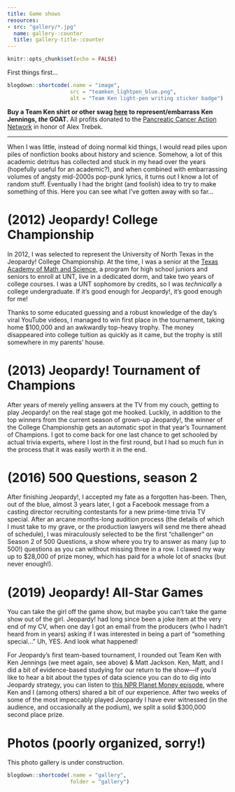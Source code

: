 ```yaml
---
title: Game shows
resources: 
- src: "gallery/*.jpg"
  name: gallery-:counter
  title: gallery-title-:counter
---
```


```r
knitr::opts_chunk$set(echo = FALSE)
```

First things first...

```r
blogdown::shortcode(.name = "image",
                    src = "teamken_lightpen_blue.png",
                    alt = "Team Ken light-pen writing sticker badge")
```

**Buy a Team Ken shirt or other swag [here](https://teespring.com/team-ken-4ever) to represent/embarrass Ken Jennings, _the_ GOAT.** All profits donated to the [Pancreatic Cancer Action Network](https://pancan.org) in honor of Alex Trebek.

---

When I was little, instead of doing normal kid things, I would read piles upon piles of nonfiction books about history and science. Somehow, a lot of this academic detritus has collected and stuck in my head over the years (hopefully useful for an academic?), and when combined with embarrassing volumes of angsty mid-2000s pop-punk lyrics, it turns out I know a lot of random stuff. Eventually I had the bright (and foolish) idea to try to make something of this. Here you can see what I've gotten away with so far...

# (2012) Jeopardy! College Championship

In 2012, I was selected to represent the University of North Texas in the Jeopardy! College Championship. At the time, I was a senior at the [Texas Academy of Math and Science](https://tams.unt.edu), a program for high school juniors and seniors to enroll at UNT, live in a dedicated dorm, and take two years of college courses. I was a UNT sophomore by credits, so I was _technically_ a college undergraduate. If it's good enough for Jeopardy!, it's good enough for me!

Thanks to some educated guessing and a robust knowledge of the day's viral YouTube videos, I managed to win first place in the tournament, taking home $100,000 and an awkwardly top-heavy trophy. The money disappeared into college tuition as quickly as it came, but the trophy is still somewhere in my parents' house.

# (2013) Jeopardy! Tournament of Champions

After years of merely yelling answers at the TV from my couch, getting to play Jeopardy! on the real stage got me hooked. Luckily, in addition to the top winners from the current season of grown-up Jeopardy!, the winner of the College Championship gets an automatic spot in that year's Tournament of Champions. I got to come back for one last chance to get schooled by actual trivia experts, where I lost in the first round, but I had so much fun in the process that it was easily worth it in the end.

# (2016) 500 Questions, season 2

After finishing Jeopardy!, I accepted my fate as a forgotten has-been. Then, out of the blue, almost 3 years later, I got a Facebook message from a casting director recruiting contestants for a new prime-time trivia TV special. After an arcane months-long audition process (the details of which I must take to my grave, or the production lawyers will send me there ahead of schedule), I was miraculously selected to be the first "challenger" on Season 2 of 500 Questions, a show where you try to answer as many (up to 500!) questions as you can without missing three in a row. I clawed my way up to $28,000 of prize money, which has paid for a whole lot of snacks (but never enough!).

# (2019) Jeopardy! All-Star Games

You can take the girl off the game show, but maybe you can’t take the game show out of the girl. Jeopardy! had long since been a joke item at the very end of my CV, when one day I got an email from the producers (who I hadn’t heard from in years) asking if I was interested in being a part of “something special…” Uh, YES. And look what happened!

For Jeopardy’s first team-based tournament, I rounded out Team Ken with Ken Jennings (we meet again, see above) & Matt Jackson. Ken, Matt, and I did a bit of evidence-based studying for our return to the show—if you’d like to hear a bit about the types of data science you can do to dig into Jeopardy strategy, you can listen to [this NPR Planet Money episode](https://www.npr.org/2019/05/10/722198188/episode-912-how-uncle-jamie-broke-jeopardy), where Ken and I (among others) shared a bit of our experience. After two weeks of some of the most impeccably played Jeopardy I have ever witnessed (in the audience, and occasionally at the podium), we split a solid $300,000 second place prize.

# Photos (poorly organized, sorry!)

This photo gallery is under construction.

```r
blogdown::shortcode(.name = "gallery",
                    folder = "gallery")
```

